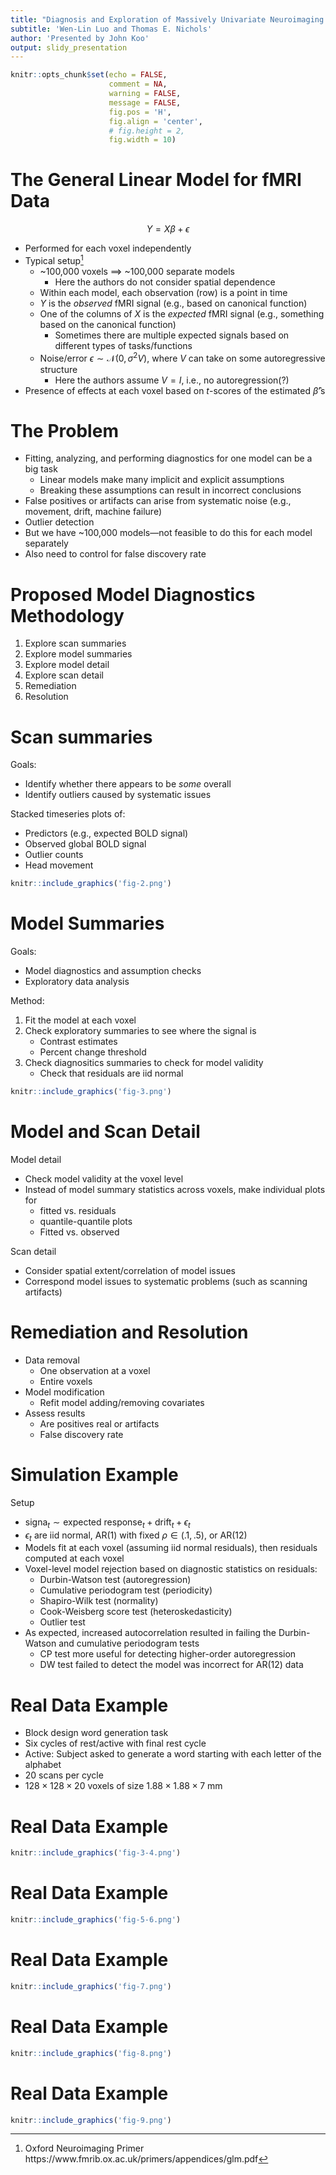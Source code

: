```yaml
---
title: "Diagnosis and Exploration of Massively Univariate Neuroimaging Models"
subtitle: 'Wen-Lin Luo and Thomas E. Nichols'
author: 'Presented by John Koo'
output: slidy_presentation
---
```


```r
knitr::opts_chunk$set(echo = FALSE, 
                      comment = NA, 
                      warning = FALSE, 
                      message = FALSE, 
                      fig.pos = 'H', 
                      fig.align = 'center', 
                      # fig.height = 2, 
                      fig.width = 10)
```

# The General Linear Model for fMRI Data

$$Y = X \beta + \epsilon$$

* Performed for each voxel independently
* Typical setup[^1]
    * ~100,000 voxels $\implies$ ~100,000 separate models
        * Here the authors do not consider spatial dependence
    * Within each model, each observation (row) is a point in time
    * $Y$ is the *observed* fMRI signal (e.g., based on canonical function)
    * One of the columns of $X$ is the *expected* fMRI signal (e.g., something
    based on the canonical function)
        * Sometimes there are multiple expected signals based on different 
        types of tasks/functions
    * Noise/error $\epsilon \sim \mathcal{N}(0, \sigma^2 V)$, where $V$ can 
    take on some autoregressive structure
        * Here the authors assume $V = I$, i.e., no autoregression(?)
* Presence of effects at each voxel based on $t$-scores of the estimated 
$\hat{\beta}$'s

[^1]: Oxford Neuroimaging Primer 
https://www.fmrib.ox.ac.uk/primers/appendices/glm.pdf

# The Problem 

* Fitting, analyzing, and performing diagnostics for one model can be a big task
    * Linear models make many implicit and explicit assumptions
    * Breaking these assumptions can result in incorrect conclusions
* False positives or artifacts can arise from systematic noise (e.g., 
movement, drift, machine failure)
* Outlier detection
* But we have ~100,000 models---not feasible to do this for each model 
separately
* Also need to control for false discovery rate

# Proposed Model Diagnostics Methodology

1. Explore scan summaries
2. Explore model summaries
3. Explore model detail
4. Explore scan detail
5. Remediation
6. Resolution

# Scan summaries

Goals:

* Identify whether there appears to be *some* overall
* Identify outliers caused by systematic issues

Stacked timeseries plots of:

* Predictors (e.g., expected BOLD signal)
* Observed global BOLD signal
* Outlier counts
* Head movement

```r
knitr::include_graphics('fig-2.png')
```

# Model Summaries

Goals:

* Model diagnostics and assumption checks
* Exploratory data analysis

Method:

1. Fit the model at each voxel
2. Check exploratory summaries to see where the signal is
    * Contrast estimates
    * Percent change threshold
3. Check diagnositics summaries to check for model validity
    * Check that residuals are iid normal

```r
knitr::include_graphics('fig-3.png')
```

# Model and Scan Detail

Model detail

* Check model validity at the voxel level
* Instead of model summary statistics across voxels, make individual plots for
    * fitted vs. residuals
    * quantile-quantile plots
    * Fitted vs. observed

Scan detail

* Consider spatial extent/correlation of model issues
* Correspond model issues to systematic problems (such as scanning artifacts)

# Remediation and Resolution

* Data removal
    * One observation at a voxel
    * Entire voxels
* Model modification
    * Refit model adding/removing covariates
* Assess results
    * Are positives real or artifacts
    * False discovery rate

# Simulation Example

Setup

* $\text{signa}_t \sim \text{expected response}_t + \text{drift}_t + \epsilon_t$
* $\epsilon_t$ are iid normal, AR(1) with fixed $\rho \in (.1, .5)$, or 
AR(12)
* Models fit at each voxel (assuming iid normal residuals), then residuals
computed at each voxel
* Voxel-level model rejection based on diagnostic statistics on residuals:
    * Durbin-Watson test (autoregression)
    * Cumulative periodogram test (periodicity)
    * Shapiro-Wilk test (normality)
    * Cook-Weisberg score test (heteroskedasticity)
    * Outlier test
* As expected, increased autocorrelation resulted in failing the Durbin-Watson 
and cumulative periodogram tests
    * CP test more useful for detecting higher-order autoregression
    * DW test failed to detect the model was incorrect for AR(12) data

# Real Data Example

* Block design word generation task
* Six cycles of rest/active with final rest cycle
* Active: Subject asked to generate a word starting with each letter of the 
alphabet
* 20 scans per cycle
* $128 \times 128 \times 20$ voxels of size $1.88 \times 1.88 \times 7$ mm

# Real Data Example

```r
knitr::include_graphics('fig-3-4.png')
```

# Real Data Example

```r
knitr::include_graphics('fig-5-6.png')
```

# Real Data Example

```r
knitr::include_graphics('fig-7.png')
```

# Real Data Example

```r
knitr::include_graphics('fig-8.png')
```

# Real Data Example

```r
knitr::include_graphics('fig-9.png')
```